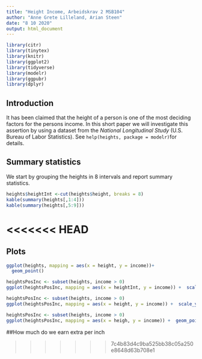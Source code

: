 ```yaml
---
title: "Height Income, Arbeidskrav 2 MSB104"
author: "Anne Grete Lilleland, Arian Steen"
date: "8 10 2020"
output: html_document
---
```


```r
library(citr)
library(tinytex)
library(knitr)
library(ggplot2)
library(tidyverse)
library(modelr)
library(ggpubr)
library(dplyr)
```

## Introduction

It has been claimed that the height of a person is one of the most deciding factors for the persons income. In this short paper we will investigate this assertion by using a dataset from the _National Longitudinal Study_ (U.S. Bureau of Labor Statistics). See `help(heights, package = modelr)`for details.

## Summary statistics

We start by grouping the heights in 8 intervals and report summary statistics.

```r
heights$heightInt <-cut(heights$height, breaks = 8)
kable(summary(heights[,1:4]))
kable(summary(heights[,5:9]))
```

<<<<<<< HEAD
=======
## Plots

```r
ggplot(heights, mapping = aes(x = height, y = income))+
  geom_point()
```

```r
heightsPosInc <- subset(heights, income > 0)
ggplot(heightsPosInc, mapping = aes(x = heightInt, y = income)) +  scale_y_continuous(trans = scales::log_trans()) +  geom_boxplot()
```

```r
heightsPosInc <- subset(heights, income > 0)
ggplot(heightsPosInc, mapping = aes(x = height, y = income)) +  scale_y_continuous(trans = scales::log_trans()) +  geom_point(position = "jitter") +  geom_smooth(method = 'lm')
```


```r
heightsPosInc <- subset(heights, income > 0)
ggplot(heightsPosInc, mapping = aes(x = heigh, y = income)) +  geom_point(position = "jitter") +  geom_smooth(method = 'lm')
```

##How much do we earn extra per inch

>>>>>>> 7c4b83d4c9ba525bb38c05a250e8648d63b708e1




